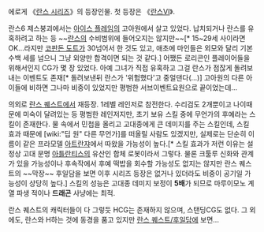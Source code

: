 에로게 《[[란스 시리즈]]》의 등장인물. 첫 등장은 《[[란스Ⅵ]]》.

란스6 제스붕괴에서는 [[아이스 플레임]]의 고아원에서 살고 있었다. 납치되거나 란스를 유혹하려고 하는 등 ~~[[란스]]의 수비범위에 들어오지는 않지만~~[* 15~29세 사이라면 OK...라지만 [[코판돈 도트]]가 30넘어서 한 것도 있고, 애초에 마인들은 외모와 달리 기본 수백 세를 넘으니 그냥 외양만 합격이면 되는 것 같다.] 어쨌든 로리콘인 플레이어들을 위해서인지 CG가 몇 장 있었다. 아예 그녀가 직접 유혹하고 그걸 란스가 점잖게 돌려보내는 이벤트도 존재[* 돌려보낸뒤 란스가 '위험했다'고 중얼댄다(...)] 고아원의 다른 아이들에 비하면 그나마 비중이 있었지만 평범한 서브이벤트요원으로 끝이었는데...

의외로 [[란스 퀘스트]]에서 재등장. 1레벨 레인저로 참전한다. 수리검도 2개뿐이고 나이때문에 미숙이 달려있는 등 평범한 레인저지만, 초기 보유 스킬 중에 무언가의 후예라는 스킬이 존재한다. 물 속에서 민첩을 올리고 고대종에게 큰 데미지를 주는 스킬인데, 스킬 효과 때문에 [wiki:"딥 원" 다른 무언가]를 떠올릴 사람도 있겠지만, 실제로는 단순히 이름이 같은 프라모델 [http://ja.wikipedia.org/wiki/%E3%82%A2%E3%83%88%E3%83%A9%E3%83%B3%E3%82%B8%E3%83%A3%E3%83%BC 아트란쟈]에서 따왔을 가능성이 높다.[* 스킬 효과가 저런 이유는 설정상 고대 문명 [[아틀란티스]]의 유산인 합체 로봇이라서 그렇다. 물론 크툴루 신화와 관계가 있을 가능성이나 후속작에서 후예 떡밥을 회수할 가능성도 없지는 않지만 란스 퀘스트의 ~~막장~~ 후일담을 보면 이후 시리즈 등장은 없거나 있더라도 비중이 공기일 가능성이 상당히 높다.] 스킬의 성능은 고대종 데미지 보정이 '''5배'''가 되므로 마루이모노 계열 파생 적이나 '''드래곤''' 사냥에는 최적.

란스 퀘스트의 캐릭터들이 다 그렇듯 HCG는 존재하지 않으며, 스탠딩CG도 없다. 그 외에도, 란스와 H하는 것에 동경을 품고 있지만 [[란스 퀘스트/후일담]]에 보면...
